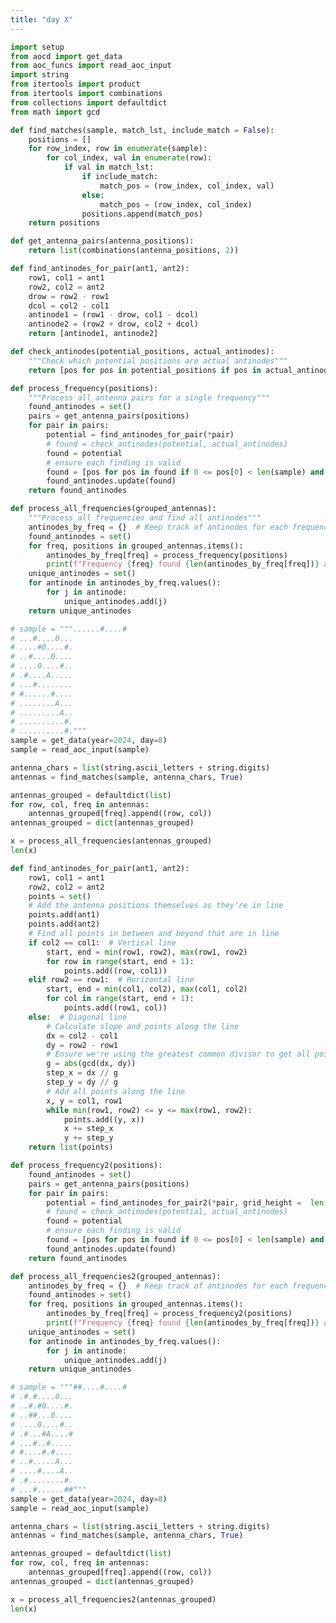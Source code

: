 ```yaml
---
title: "day X"
---
```

```python
import setup
from aocd import get_data
from aoc_funcs import read_aoc_input
import string
from itertools import product
from itertools import combinations
from collections import defaultdict
from math import gcd
```

```python
def find_matches(sample, match_lst, include_match = False):
    positions = []
    for row_index, row in enumerate(sample):
        for col_index, val in enumerate(row):
            if val in match_lst:
                if include_match:
                    match_pos = (row_index, col_index, val)
                else:
                    match_pos = (row_index, col_index)
                positions.append(match_pos)
    return positions

def get_antenna_pairs(antenna_positions):
    return list(combinations(antenna_positions, 2))

def find_antinodes_for_pair(ant1, ant2):
    row1, col1 = ant1
    row2, col2 = ant2
    drow = row2 - row1
    dcol = col2 - col1
    antinode1 = (row1 - drow, col1 - dcol)
    antinode2 = (row2 + drow, col2 + dcol)
    return [antinode1, antinode2]

def check_antinodes(potential_positions, actual_antinodes):
    """Check which potential positions are actual antinodes"""
    return [pos for pos in potential_positions if pos in actual_antinodes]

def process_frequency(positions):
    """Process all antenna pairs for a single frequency"""
    found_antinodes = set()
    pairs = get_antenna_pairs(positions)
    for pair in pairs:
        potential = find_antinodes_for_pair(*pair)
        # found = check_antinodes(potential, actual_antinodes)
        found = potential
        # ensure each finding is valid
        found = [pos for pos in found if 0 <= pos[0] < len(sample) and 0 <= pos[1] < len(sample[0])]
        found_antinodes.update(found)
    return found_antinodes

def process_all_frequencies(grouped_antennas):
    """Process all frequencies and find all antinodes"""
    antinodes_by_freq = {}  # Keep track of antinodes for each frequency
    found_antinodes = set()
    for freq, positions in grouped_antennas.items():
        antinodes_by_freq[freq] = process_frequency(positions)
        print(f"Frequency {freq} found {len(antinodes_by_freq[freq])} antinodes: {antinodes_by_freq[freq]}")
    unique_antinodes = set()
    for antinode in antinodes_by_freq.values():
        for j in antinode:
            unique_antinodes.add(j)
    return unique_antinodes
```

```python
# sample = """......#....#
# ...#....0...
# ....#0....#.
# ..#....0....
# ....0....#..
# .#....A.....
# ...#........
# #......#....
# ........A...
# .........A..
# ..........#.
# ..........#."""
sample = get_data(year=2024, day=8)
sample = read_aoc_input(sample)

antenna_chars = list(string.ascii_letters + string.digits)
antennas = find_matches(sample, antenna_chars, True)    

antennas_grouped = defaultdict(list)
for row, col, freq in antennas:
    antennas_grouped[freq].append((row, col))
antennas_grouped = dict(antennas_grouped)

x = process_all_frequencies(antennas_grouped)
len(x)
```

```python
def find_antinodes_for_pair(ant1, ant2):
    row1, col1 = ant1
    row2, col2 = ant2
    points = set()
    # Add the antenna positions themselves as they're in line
    points.add(ant1)
    points.add(ant2)
    # Find all points in between and beyond that are in line
    if col2 == col1:  # Vertical line
        start, end = min(row1, row2), max(row1, row2)
        for row in range(start, end + 1):
            points.add((row, col1))
    elif row2 == row1:  # Horizontal line
        start, end = min(col1, col2), max(col1, col2)
        for col in range(start, end + 1):
            points.add((row1, col))
    else:  # Diagonal line
        # Calculate slope and points along the line
        dx = col2 - col1
        dy = row2 - row1
        # Ensure we're using the greatest common divisor to get all points
        g = abs(gcd(dx, dy))
        step_x = dx // g
        step_y = dy // g
        # Add all points along the line
        x, y = col1, row1
        while min(row1, row2) <= y <= max(row1, row2):
            points.add((y, x))
            x += step_x
            y += step_y
    return list(points)

def process_frequency2(positions):
    found_antinodes = set()
    pairs = get_antenna_pairs(positions)
    for pair in pairs:
        potential = find_antinodes_for_pair2(*pair, grid_height =  len(sample[0]), grid_width =  len(sample))
        # found = check_antinodes(potential, actual_antinodes)
        found = potential
        # ensure each finding is valid
        found = [pos for pos in found if 0 <= pos[0] < len(sample) and 0 <= pos[1] < len(sample[0])]
        found_antinodes.update(found)
    return found_antinodes

def process_all_frequencies2(grouped_antennas):
    antinodes_by_freq = {}  # Keep track of antinodes for each frequency
    found_antinodes = set()
    for freq, positions in grouped_antennas.items():
        antinodes_by_freq[freq] = process_frequency2(positions)
        print(f"Frequency {freq} found {len(antinodes_by_freq[freq])} antinodes: {antinodes_by_freq[freq]}")
    unique_antinodes = set()
    for antinode in antinodes_by_freq.values():
        for j in antinode:
            unique_antinodes.add(j)
    return unique_antinodes
```

```python
# sample = """##....#....#
# .#.#....0...
# ..#.#0....#.
# ..##...0....
# ....0....#..
# .#...#A....#
# ...#..#.....
# #....#.#....
# ..#.....A...
# ....#....A..
# .#........#.
# ...#......##"""
sample = get_data(year=2024, day=8)
sample = read_aoc_input(sample)

antenna_chars = list(string.ascii_letters + string.digits)
antennas = find_matches(sample, antenna_chars, True)    

antennas_grouped = defaultdict(list)
for row, col, freq in antennas:
    antennas_grouped[freq].append((row, col))
antennas_grouped = dict(antennas_grouped)

x = process_all_frequencies2(antennas_grouped)
len(x)
```
